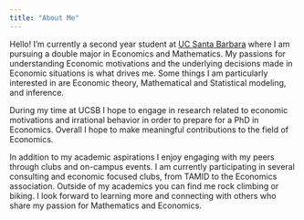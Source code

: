 ---
title: "About Me"
---
<style>
  
  body {
  background-image: url("https://wallpapercat.com/w/full/8/e/0/3250158-1920x1080-desktop-hd-mountain-night-wallpaper.jpg");
  background-size: cover;
  background-repeat: no-repeat;
}

</style>

Hello! I'm currently a second year student at [UC Santa Barbara](https://www.ucsb.edu) where I am pursuing a double major in Economics and Mathematics. My passions for understanding Economic motivations and the underlying decisions made in Economic situations is what drives me. Some things I am particularly interested in are Economic theory, Mathematical and Statistical modeling, and inference.

During my time at UCSB I hope to engage in research related to economic motivations and irrational behavior in order to prepare for a PhD in Economics. Overall I hope to make meaningful contributions to the field of Economics.

In addition to my academic aspirations I enjoy engaging with my peers through clubs and on-campus events. I am currently participating in several consulting and economic focused clubs, from TAMID to the Economics association. Outside of my academics you can find me rock climbing or biking. I look forward to learning more and connecting with others who share my passion for Mathematics and Economics.
